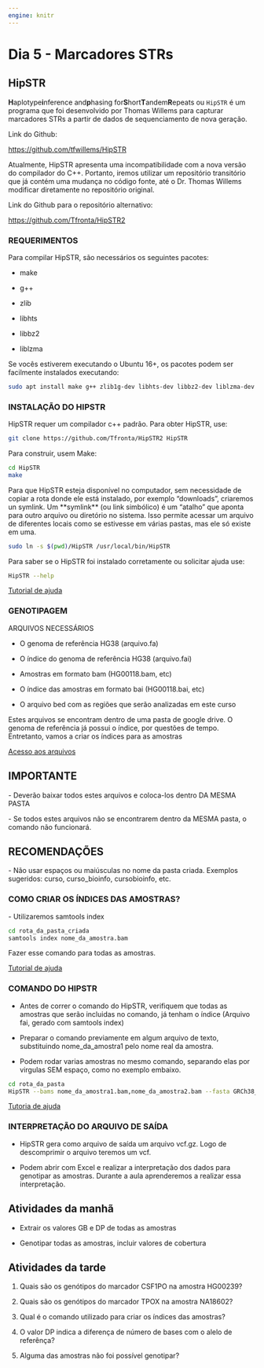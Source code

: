 ```yaml
---
engine: knitr
---
```


# Dia 5 - Marcadores STRs {#sec-dia5 .unnumbered}

## HipSTR

**H**aplotype**i**nference and**p**hasing for**S**hort**T**andem**R**epeats ou `HipSTR` é um programa que foi desenvolvido por Thomas Willems para capturar marcadores STRs a partir de dados de sequenciamento de nova geração.

Link do Github:

<https://github.com/tfwillems/HipSTR>

Atualmente, HipSTR apresenta uma incompatibilidade com a nova versão do compilador do C++. Portanto, iremos utilizar um repositório transitório que já contém uma mudança no código fonte, até o Dr. Thomas Willems modificar diretamente no repositório original.

Link do Github para o repositório alternativo:

<https://github.com/Tfronta/HipSTR2>

### REQUERIMENTOS

Para compilar HipSTR, são necessários os seguintes pacotes:

-   make

-   g++

-   zlib

-   libhts

-   libbz2

-   liblzma

Se vocês estiverem executando o Ubuntu 16+, os pacotes podem ser facilmente instalados executando:

```bash
sudo apt install make g++ zlib1g-dev libhts-dev libbz2-dev liblzma-dev samtools tabix
```

### INSTALAÇÃO DO HIPSTR

HipSTR requer um compilador c++ padrão. Para obter HipSTR, use:

```bash
git clone https://github.com/Tfronta/HipSTR2 HipSTR
```

Para construir, usem Make:

```bash
cd HipSTR
make
```

Para que HipSTR esteja disponível no computador, sem necessidade de copiar a rota donde ele está instalado, por exemplo "downloads", criaremos un symlink. Um \*\*symlink\*\* (ou link simbólico) é um "atalho" que aponta para outro arquivo ou diretório no sistema. Isso permite acessar um arquivo de diferentes locais como se estivesse em várias pastas, mas ele só existe em uma.

```bash
sudo ln -s $(pwd)/HipSTR /usr/local/bin/HipSTR
```

Para saber se o HipSTR foi instalado corretamente ou solicitar ajuda use:

```bash
HipSTR --help
```

[Tutorial de ajuda](https://drive.google.com/file/d/1H9LA6Yp8Pho_XBQOpNENhL3Egtj1B24R/view?usp=drive_link)

### GENOTIPAGEM

ARQUIVOS NECESSÁRIOS

-   O genoma de referência HG38 (arquivo.fa)

-   O índice do genoma de referência HG38 (arquivo.fai)

-   Amostras em formato bam (HG00118.bam, etc)

-   O índice das amostras em formato bai (HG00118.bai, etc)

-   O arquivo bed com as regiões que serão analizadas em este curso

Estes arquivos se encontram dentro de uma pasta de google drive. O genoma de referência já possui o índice, por questões de tempo. Entretanto, vamos a criar os índices para as amostras

[Acesso aos arquivos](https://drive.google.com/drive/folders/14ZXVyXaDAP_QvTrtizeAtrZTL8E_25GP?usp=drive_link)

::: callout-important
## IMPORTANTE

\- Deverão baixar todos estes arquivos e coloca-los dentro DA MESMA PASTA

\- Se todos estes arquivos não se encontrarem dentro da MESMA pasta, o comando não funcionará.
:::

::: callout-tip
## RECOMENDAÇÕES

\- Não usar espaços ou maiúsculas no nome da pasta criada. Exemplos sugeridos: curso, curso_bioinfo, cursobioinfo, etc.
:::

### COMO CRIAR OS ÍNDICES DAS AMOSTRAS?

\- Utilizaremos samtools index

```bash
cd rota_da_pasta_criada
samtools index nome_da_amostra.bam
```

Fazer esse comando para todas as amostras.

[Tutorial de ajuda](https://drive.google.com/file/d/1_kTWQTcX4k_adN28sEJb47drwAZAzrm0/view?usp=drive_link)

### COMANDO DO HIPSTR

-   Antes de correr o comando do HipSTR, verifiquem que todas as amostras que serão incluidas no comando, já tenham o índice (Arquivo fai, gerado com samtools index)

-   Preparar o comando previamente em algum arquivo de texto, substituindo nome_da_amostra1 pelo nome real da amostra.

-   Podem rodar varias amostras no mesmo comando, separando elas por virgulas SEM espaço, como no exemplo embaixo.

```bash
cd rota_da_pasta
HipSTR --bams nome_da_amostra1.bam,nome_da_amostra2.bam --fasta GRCh38_full_analysis_set_plus_decoy_hla.fa --regions regionsx.bed --str-vcf nome_de_saida.vcf.gz --min-reads 8 --def-stutter-model --max-flank-indel 0.50 --max-str-len 127 --viz-out aln.viz.gz
```

[Tutoria de ajuda](https://drive.google.com/file/d/1jBNQ8lxWDYQ-L4U34WVhbenagOPWRerR/view?usp=drive_link)

### INTERPRETAÇÃO DO ARQUIVO DE SAÍDA

-   HipSTR gera como arquivo de saída um arquivo vcf.gz. Logo de descomprimir o arquivo teremos um vcf.

-   Podem abrir com Excel e realizar a interpretação dos dados para genotipar as amostras. Durante a aula aprenderemos a realizar essa interpretação.

## Atividades da manhã

-   Extrair os valores GB e DP de todas as amostras

-   Genotipar todas as amostras, incluir valores de cobertura

## Atividades da tarde

1.  Quais são os genótipos do marcador CSF1PO na amostra HG00239?

2.  Quais são os genótipos do marcador TPOX na amostra NA18602?

3.  Qual é o comando utilizado para criar os índices das amostras?

4.  O valor DP indica a diferença de número de bases com o alelo de referênça?

5.  Alguma das amostras não foi possível genotipar?
